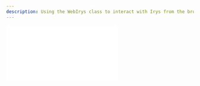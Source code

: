 ```yaml
---
description: Using the WebIrys class to interact with Irys from the browser
---
```



<div
	className="video mt-5 -mb-10"
	style={{
		position: "relative",
		paddingBottom: "56.25%" /* 16:9 */,
		paddingTop: 25,
		height: 0,
	}}
>
	<iframe
		style={{
			position: "absolute",
			top: 0,
			left: 0,
			width: "80%",
			height: "80%",
		}}
		src={`https://www.youtube.com/embed/jnqJ8su9_Rk`}
		frameBorder="0"
	/>
</div>

Working with Irys in the browser is similar to working with our server-side SDK, however
there are a few differences which are demonstrated below.

In addition to creating your own components using the code below, you can also fork the [Irys provenance
toolkit](/developer-docs/provenance-toolkit) and quickly build your project using its rich UI component library and
helper functions.

<Callout emoji="🚀">
	If you're using Irys with React and `npx create-react-app`, you will need to [follow some extra setup
	steps](/hands-on/tutorials/react).
</Callout>

## Installing

Install using npm:

```console
npm install @irys/sdk
```

or yarn:

```console
yarn add @irys/sdk
```

## Importing

```js
import { WebIrys } from "@irys/sdk";
```

## Connecting to a node

When instantiating a `WebIrys` object pass:

-   `url`: Irys [node address](/overview/nodes)
-   `token`: Payment [token](/overview/supported-tokens)
-   `wallet`: A wallet object containing the end-user's injected provider and the name of the provider package your project uses

```js
const getWebIrys = async () => {
	// Ethers5 provider
	await window.ethereum.enable();
	const provider = new providers.Web3Provider(window.ethereum);

	const url = "https://node1.irys.xyz";
	const token = "matic";
	// Devnet RPC URLs change often, use a recent one from https://chainlist.org/chain/80001
	const rpcURL = "";

	// Create a wallet object
	const wallet = { rpcUrl: rpcURL, name: "ethersv5", provider: provider };
	// Use the wallet object
	const webIrys = new WebIrys({ url, token, wallet });
	await webIrys.ready();

	return webIrys;
};
```

After instantiating the object, call `webIrys.ready()`.

### Supported providers

WebIrys supports the following providers. When instantiating a new `WebIrys` object, you must pass in the name of the provider you will be using.

| Package                                 | Parameter value |
| --------------------------------------- | --------------- |
| [Ethers 5](https://docs.ethers.org/v5/) | ethersv5        |
| [Ethers 6](https://docs.ethers.org/v6/) | ethersv6        |
| [Solana](https://solana.com/)           | solana          |

### Additional providers

Additionally, the following providers will work with extra setup code.

| Package                                                             | Parameter value |
| ------------------------------------------------------------------- | --------------- |
| [Arconnect](/developer-docs/irys-sdk/irys-in-the-browser#arconnect) | arconnect       |
| [Othent](/developer-docs/irys-sdk/irys-in-the-browser#othent)       | othent          |
| [Privy](/developer-docs/irys-sdk/irys-in-the-browser#privy)         | privy           |
| [Viem](/developer-docs/irys-sdk/irys-in-the-browser#viem)           | viem            |

#### [Arconnect](https://www.arconnect.io/)

```js
const getWebIrys = async () => {
	const arconnect = window.arweaveWallet;
	await arconnect.connect(["ACCESS_ADDRESS", "ACCESS_PUBLIC_KEY", "SIGN_TRANSACTION", "SIGNATURE"]);
	const webIrys = new WebIrys({ url: "https://node1.irys.xyz", token: "arweave", wallet: { provider: arconnect } });
	await webIrys.ready();

	return webIrys;
};
```

#### [Othent](https://othent.io/)

```js
export const getWebIrys = async () => {
	const wallet = { name: "Othent KMS", provider: othentKMS };
	const url = "https://node1.irys.xyz";
	const token = "arweave";
	const webIrys = new WebIrys({ url, token, wallet });
	await webIrys.ready();
	return webIrys;
};
```

#### [Privy](https://www.privy.io/)

Initialize the Privy provider with your app ID:

```js
import { PrivyProvider } from "@privy-io/react-auth";

<PrivyProvider
	appId="YOUR-APP-ID"
	onSuccess={handlePrivyLogin}
	config={{
		loginMethods: ["email", "wallet"],
		appearance: {
			theme: "dark",
			accentColor: "#676FFF",
			logo: "https://docs.irys.xyz/img/favicon.svg",
		},
		embeddedWallets: {
			createOnLogin: "users-without-wallets",
		},
	}}
>
	<PrivyIrys />
</PrivyProvider>;
```

Then define a component called `PrivyIrys` and write code to login with Privy and create a new `WebIrys` object:

```js
import { User, usePrivy, useWallets } from "@privy-io/react-auth";

const { wallets } = useWallets();
const { login } = usePrivy();

// First login
login();

// Then create a WebIrys object
const w = wallets.at(0);
const getWebIrys = async () => {
	const url = "https://node1.irys.xyz";
	const token = "matic";

	const client = await w?.getEthersProvider();
	if (!client) throw new Error(`Cannot find privy wallet`);

	const irys = new WebIrys({ url, token, wallet: { name: "privy", provider } });
	await webIrys.ready();
};
```

#### [Viem](https://viem.sh/)

```ts
const getIrys = async (): Promise<WebIrys> => {
	const url = "https://node1.irys.xyz";
	const token = "matic";
	const rpcURL = "https://rpc-mumbai.maticvigil.com"; // Optional parameter

	const client = createWalletClient({
		chain: polygonMumbai,
		//@ts-ignore
		transport: custom(window.ethereum),
	});

	console.log("client=", client);
	//@ts-expect-error injected
	client.getSigner = () => client;
	//@ts-expect-error injected
	client.getAddress = async () => client.getAddresses().then((a) => a[0]);

	const wallet = { name: "viem", provider: client };
	const webIrys = new WebIrys({ url, token, wallet });

	// @ts-expect-error
	webIrys.tokenConfig.getFee = async (_amount, _to): Promise<number> => {
		return 0;
	};

	// if you're using react hooks:
	webIrys.tokenConfig.sendTx = async (data): Promise<string> => {
		const { sendTransaction } = useSendTransaction(data);
		await sendTransaction?.();
		// make this function return the transaction id
		// think it's
		return data.hash;
	};

	webIrys.tokenConfig.createTx = async (
		amount: string | number,
		to: string,
		_fee?: string,
	): Promise<{ txId: string | undefined; tx: any }> => {
		const { config } = usePrepareSendTransaction({
			to, //@ts-expect-error weird type
			value: parseEther(+amount),
		});
		return { txId: undefined, tx: config };
	};

	// Otherwise
	webIrys.tokenConfig.sendTx = async (data): Promise<string> => {
		const hash = await client.sendTransaction({
			to: data.to,
			value: parseEther(data.amount.toString()),
			account: webIrys.address as `0x${string}`,
		});
		return hash;
	};

	webIrys.tokenConfig.createTx = async (amount, to, fee): Promise<{ txId: string | undefined; tx: any }> => {
		// dummy value/method
		return { txId: undefined, tx: { amount, to, fee } };
	};
	await webIrys.ready();

	//@ts-expect-error injected
	client._signTypedData = async (domain, types, message) => {
		message["Transaction hash"] = "0x" + Buffer.from(message["Transaction hash"]).toString("hex");
		//@ts-ignore
		return await client.signTypedData({
			domain,
			message,
			types,
			account: webIrys.address!,
			primaryType: "Bundlr",
		});
	};

	console.log(`Conected to webIrys from ${webIrys.address}`);
	return webIrys;
};
```

## Funding a node

Fund a node using any of our [supported tokens](/overview/supported-tokens):

```js
const fundNode = async () => {
	const webIrys = await getWebIrys();
	try {
		const fundTx = await webIrys.fund(webIrys.utils.toAtomic(0.05));
		console.log(`Successfully funded ${webIrys.utils.fromAtomic(fundTx.quantity)} ${webIrys.token}`);
	} catch (e) {
		console.log("Error uploading data ", e);
	}
};
```

## Uploading

The [provenance toolkit contains an uploader component](/developer-docs/provenance-toolkit/uploader) that can be dropped into any project to instantly enable file uploading.

Data uploaded to Irys is given a millisecond-accurate timestamp, attributes and authorship details before being passed to Arweave for permanent storage. This information is used to create a signed [receipt](/learn/receipts) that can be used to [verify](/developer-docs/irys-sdk/api/utils-verifyReceipt) the data's provenance at any time.

### Uploading data

```js
const uploadData = async () => {
	const webIrys = await getWebIrys();
	const dataToUpload = "GM world.";
	try {
		const receipt = await webIrys.upload(dataToUpload);
		console.log(`Data uploaded ==> https://gateway.irys.xyz/${receipt.id}`);
	} catch (e) {
		console.log("Error uploading data ", e);
	}
};
```

### Uploading a file

Upload a [File](https://developer.mozilla.org/en-US/docs/Web/API/File) object.

```js
const uploadFile = async (fileToUpload: File) => {
	const webIrys = await getWebIrys();
	// Your file
	const tags = [{ name: "application-id", value: "MyNFTDrop" }];

	try {
		const receipt = await webIrys.uploadFile(fileToUpload, { tags });
		console.log(`File uploaded ==> https://gateway.irys.xyz/${receipt.id}`);
	} catch (e) {
		console.log("Error uploading file ", e);
	}
};
```

### Uploading a folder

Upload an array of [File](https://developer.mozilla.org/en-US/docs/Web/API/File) objects.

Upon upload, a manifest is automatically created. Your files can be accessed `https://gateway.irys.xyz/[manifestId]/[file-name]`.

```js
const uploadFolder = async (files: File[], tags: Tag[]) => {
	const webIrys = await getIrys();

	try {
		const receipt = await webIrys.uploadFolder(files, {
			tags,
		}); //returns the manifest ID

		console.log(`Files uploaded. Manifest Id=${receipt.manifestId} Receipt Id=${receipt.id}`);
	} catch (e) {
		console.log("Error uploading file ", e);
	}
};
```
